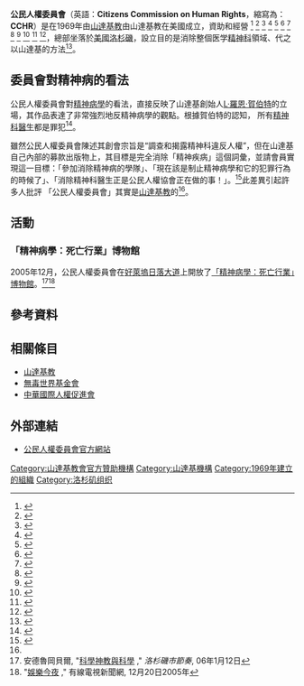 '''公民人權委員會'''（英語：'''Citizens Commission on Human Rights'''，縮寫為：'''CCHR'''）是在1969年由[[山達基教|山達基教]]由山達基教在美國成立，資助和經營
<ref name="one">{{cite news|title=Industry of Death exhibition on psychiatry walks a fine line|url=http://www.canada.com/nationalpost/news/story.html?id=9b10ee7c-3c02-4092-8c2b-3fd45be37b85&k=0|accessdate=23 September 2012|newspaper=Canada.com|date=8 August 2007|quote=“A major purpose of Scientology is to destroy psychiatry and replace it with its own pseudo-counselling techniques. And CCHR is one of Scientology’s front-group weapons attempting to achieve that goal,” says Stephen Kent, a University of Alberta sociologist specializing in new religions and cults. Scientology holds that psychiatrists are “cosmic demons,” he says.|deadurl=yes|archiveurl=https://web.archive.org/web/20110615190228/http://www.canada.com/nationalpost/news/story.html?id=9b10ee7c-3c02-4092-8c2b-3fd45be37b85&k=0|archivedate=2011年6月15日}}</ref>
<ref name="two">{{cite news|title=Scientology's political presence on the rise|url=http://www.sltrib.com/lifestyle/ci_2836269|accessdate=23 September 2012|newspaper=The Salt Lake Tribune|date=2 July 2005|author=Kirsten Stewart|quote=The church [of Scientology] kept a low profile, paying professional lobbyists to press its cause or relying on CCHR, which skeptics call a front group designed to recruit Scientologists and replace psychiatry with Dianetics.|deadurl=yes|archiveurl=https://web.archive.org/web/20140714131850/http://www.sltrib.com/lifestyle/ci_2836269|archivedate=2014年7月14日}}</ref>
<ref name="three">
{{cite news|title=[ Fence Post ]|accessdate=23 September 2012|newspaper=Chicago Daily Herald|date=4 January 2001|format=Letters to the Editor|quote=Dangerous program / In a letter to Fence Post (Dec. 12), Susan Stozewski of the Chicago Church of Scientology attempts to promote a drug rehab program called Narconon. I wish to warn readers that Narconon is a front group for the Church of Scientology.  I found from personal experience that Narconon is a sham and is, in fact, a slick device to lure unsuspecting people into Scientology. An acquaintance of mine recently discovered that she had serious liver damage from Narconon's bogus "purification" program and she now cannot get health insurance coverage.  Another Scientology front group to beware of is the CCHR or Citizens Commission on Human Rights. The CCHR is using tax-exempt funds in a covert campaign to discredit psychiatric-psychology treatment. The CCHR has an extensive network of agents that are distributing distortions about psychiatric treatment and medications such as Prozac and Ritalin. This is a very dangerous thing and people should be aware that it is going on. / Jim Beebe / Northbrook}}</ref>
<ref name="four">
{{cite news|title=U.S. Food and Drug Administration rejects Scientologists' petition|accessdate=23 September 2012|newspaper=Business Wire (reprinting Eli Lilly press release)|date=1 August 1991|quote=The petition sought the removal of Prozac (fluoxetine hydrochloride, Dista) from the market and was filed in October 1990 by the Citizens Commission on Human Rights (CCHR), a Scientology front group. The FDA is to be commended on its careful review of pertinent scientific data, which led to this most recent reaffirmation of the safety and effectiveness of Prozac.  From the start, the campaign against Prozac, of which the CCHR petition was a part, has been a dangerous deception. Scientology's disinformation is a menace to the public health as it attempts to frighten patients away from appropriate medical care and safe and effective medicines.}}</ref>
<ref name="five">
{{cite news|title='Church' that yearns for respectability; Business of religion; Scientology|accessdate=23 September 2012|newspaper=The Times|date=23 June 2007|quote=Hubbard's empire ... Citizens' Commission on Human Rights: assets £4,000; turnover £43,000}}</ref>
<ref name="six">
{{cite news|title=The Scientology Church of Hollywood|accessdate=23 September 2012|newspaper=The Globe and Mail|date=11 September 1993|quote=Scientology's physical presence in Los Angeles and Hollywood is massive. It owns at least seven large buildings, staffed by 2,500 members, and is associated with a wide array of local organizations - "front groups" to their detractors. Some are directly affiliated, like the Citizens' Commission on Human Rights, an anti-psychiatry group, and Author Services, which represents Mr. Hubbard's books and hires actors like Roddy McDowall and Bruce Boxleitner to read the Scientology founder's books on tape. Others have Scientologists on staff and use church methods.}}</ref>
<ref name="seven">
{{cite news|title=Scientology's War Of Retribution On Deep-sleep Therapy|accessdate=23 September 2012|newspaper=The Age|date=22 April 1991|quote=Internal documents from the Church of Scientology, the parent organisation of the Citizens Commission on Human Rights, indicate that behind the church's public battle to expose abuses of psychiatric patients lies a hidden plan of retribution.}}</ref>
<ref name="eight">
{{cite news|title=Scientology organizations|accessdate=23 September 2012|newspaper=Charleston Gazette|date=10 July 2005|quote=Scientology operates several drug rehab, education and anti-psychiatry organizations. / · Narconon: The church's drug-rehabilitation program was founded 35 years ago. It has 145 centers in 38 countries. Narconon is based partly on Scientology's belief that drugs accumulate in body fat. / · Crimonon: A prison program founded in 1972 that draws on Scientology principles to rehabilitate prisoners. The program rejects traditional mental-health care. Hubbard believed that Scientology could help rid the planet of crime. / · Citizens Commission on Human Rights (CCHR): Established in 1969 as an anti-psychiatry organization, CCHR promotes Hubbard's teachings against modern psychiatry. It charges that psychiatry has no scientific foundation, that psychiatric drugs cause violent behavior and that chemical imbalances have never been proven.}}</ref>
<ref name="GlobeandMail">{{cite news|title=Scientology faces wave of cyber attacks|accessdate=23 September 2012|newspaper=Cape Times|date=4 March 2008|url=http://www.highbeam.com/doc/1G1-175951837.html|archive-url=https://web.archive.org/web/20170622010708/https://www.highbeam.com/doc/1G1-175951837.html|archive-date=2017-06-22|dead-url=yes}}</ref><!-- The '''Citizens Commission on Human Rights International''' ('''CCHR''') is a nonprofit organization established in 1969 by the [[Church_of_Scientology|Church of Scientology]] and psychiatrist [[Thomas_Szasz|Thomas Szasz]],-->
<ref name="ethics">
{{cite book|last=Fink|title=Ethics in Electroconvulsive Therapy|publisher=Brunner-Routledge|location=Philadelphia|year=2004|pages=12|isbn=0-415-94659-X|first=Max}}</ref>
<ref name="mi">
{{cite book|author=Thompson, Marie|title=Mental Illness|url=https://archive.org/details/mentalillness00thom|publisher=Greenwood Press|location=Westport, Conn|year=2007|pages=[https://archive.org/details/mentalillness00thom/page/n110 96]|isbn=0-313-33565-6}}</ref>
<ref name="bgedan">
{{Cite news|last=Benjamin|first=Gedan|title=Bill Would Curtail Presecriptions for Mentally Ill|work=The Boston Globe}}</ref>，總部坐落於[[美國|美國]][[洛杉磯|洛杉磯]]，設立目的是消除整個医学[[精神科|精神科]]領域、代之以山達基的方法<ref>
{{cite web|title=An Ultra-Aggressive Use of Investigators and the Courts|url=http://query.nytimes.com/gst/fullpage.html?res=9F01E3D71639F93AA35750C0A961958260&sec=&spon=&pagewanted=all|accessdate=2008-10-21|date=1997-03-09|last=Frantz|first=Douglas|work=|publisher=New York Times}}
</ref>。

== 委員會對精神病的看法 ==
公民人權委員會對[[精神病學|精神病學]]的看法，直接反映了山達基創始人[[L·羅恩·賀伯特|L·羅恩·賀伯特]]的立場，其作品表達了非常強烈地反精神病學的觀點。根據賀伯特的認知， 所有[[精神科醫生|精神科醫生]]都是罪犯<ref>{{cite web | author=賀伯特, L·羅恩 | year=1969 | title=犯罪和精神病 | format= | work= | url=http://humanitarian.lronhubbard.org/psych2.htm | accessdate=2006-06-12 | language=en | deadurl=yes | archiveurl=https://web.archive.org/web/20060619143712/http://humanitarian.lronhubbard.org/psych2.htm | archivedate=2006-06-19 }}</ref>。

雖然公民人權委員會陳述其創會宗旨是“調查和揭露精神科違反人權”，但在山達基自己內部的募款出版物上，其目標是完全消除「精神疾病」這個詞彙，並請會員實現這一目標：「參加消除精神病的學隊」、「現在該是制止精神病學和它的犯罪行為的時候了」、「消除精神科醫生正是公民人權協會正在做的事！」。<ref>{{cite web
 |year         = 2004
 |author       = 傑夫雅各布森
 |title        = 人權組織攻擊「敵人」
 |format       = 
 |work         = 
 |url          = http://www.lisamcpherson.org/cchr.htm
 |accessdate   = 2008-11-04
 |language     = en
 |archive-date = 2020-07-13
 |archive-url  = https://web.archive.org/web/20200713054215/http://www.lisamcpherson.org/cchr.htm
 |dead-url     = no
}}</ref>此差異引起許多人批評
<!--Many critics regard it as a [[Scientology|Scientology]] [[Front_organization#Scientology|front group]] whose purpose is to push the religion's anti-psychiatric agenda.-->「公民人權委員會」其實是[[山達基教|山達基教]]的{{tsl|en|Front organization#Scientology|前線組織}}<ref name="one"/>。

== 活動 ==
=== 「精神病學：死亡行業」博物館 ===
2005年12月，公民人權委員會在[[好萊塢|好萊塢]][[日落大道|日落大道]]上開放了[[「精神病學：死亡行業」博物館|「精神病學：死亡行業」博物館]]。<ref name="gumbel">安德魯岡貝爾, "[http://www.lacitybeat.com/article.php?id=3137&IssueNum=136 科學神教與科學] {{Wayback|url=http://www.lacitybeat.com/article.php?id=3137&IssueNum=136 |date=20060427102908 }}," ''洛杉磯市節奏'', 06年1月12日</ref><ref>"[http://transcripts.cnn.com/TRANSCRIPTS/0512/20/sbt.01.html 娛樂今夜] {{Wayback|url=http://transcripts.cnn.com/TRANSCRIPTS/0512/20/sbt.01.html |date=20200125051917 }}," 有線電視新聞網, 12月20日2005年</ref>

== 參考資料 ==
{{Reflist|2}}

==相關條目==
*[[山達基教|山達基教]]
*[[無毒世界基金會|無毒世界基金會]]
*[[中華國際人權促進會|中華國際人權促進會]]

== 外部連結 ==
* [http://www.cchr.org/index.cfm 公民人權委員會官方網站] {{Wayback|url=http://www.cchr.org/index.cfm |date=20100323180859 }}

[[Category:山達基教會官方贊助機構|Category:山達基教會官方贊助機構]]
[[Category:山達基機構|Category:山達基機構]]
[[Category:1969年建立的組織|Category:1969年建立的組織]]
[[Category:洛杉矶组织|Category:洛杉矶组织]]